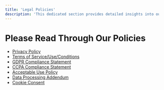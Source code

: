 ```yaml
---
title: 'Legal Policies'
description: 'This dedicated section provides detailed insights into our terms of service, privacy policy, user agreements, and other essential legal documents. Stay informed about your rights and responsibilities as a user, understanding how we protect your data and respect your privacy. Essential reading for a secure and informed user experience on our platform.'
---
```


# Please Read Through Our Policies
- [Privacy Policy](/legal-and-compliance/privacy-policy)
- [Terms of Service/Use/Conditions](/legal-and-compliance/terms-of-use)
- [GDPR Compliance Statement](/legal-and-compliance/gdpr)
- [CCPA Compliance Statement](/legal-and-compliance/ccpa)
- [Acceptable Use Policy](/legal-and-compliance/acceptable-use-policy)
- [Data Processing Addendum](/legal-and-compliance/data-processing-addendum)
- [Cookie Consent](/legal-and-compliance/cookie-policy)
